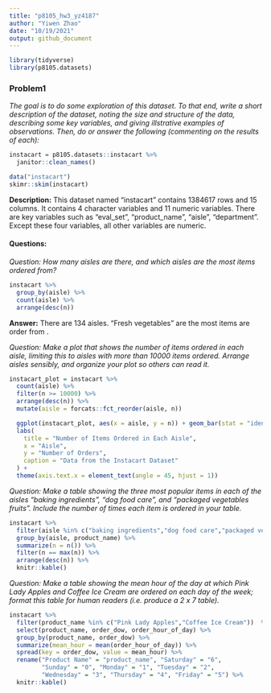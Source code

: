 ```yaml
---
title: "p8105_hw3_yz4187"
author: "Yiwen Zhao"
date: "10/19/2021"
output: github_document
---
```


```r
library(tidyverse)
library(p8105.datasets)
```

### Problem1

*The goal is to do some exploration of this dataset. To that end, write a short description of the dataset, noting the size and structure of the data, describing some key variables, and giving illstrative examples of observations. Then, do or answer the following (commenting on the results of each):*

```r
instacart = p8105.datasets::instacart %>% 
  janitor::clean_names()

data("instacart")
skimr::skim(instacart)
```

**Description:**
This dataset named "instacart" contains 1384617 rows and 15 columns. It contains 4 character variables and 11 numeric variables. There are key variables such as "eval_set", "product_name", "aisle", "department". Except these four variables, all other variables are numeric.

#### Questions:
*Question: How many aisles are there, and which aisles are the most items ordered from?*
```r
instacart %>% 
  group_by(aisle) %>% 
  count(aisle) %>%
  arrange(desc(n))
```
**Answer:** There are 134 aisles. "Fresh vegetables" are the most items are order from .

*Question: Make a plot that shows the number of items ordered in each aisle, limiting this to aisles with more than 10000 items ordered. Arrange aisles sensibly, and organize your plot so others can read it.*

```r
instacart_plot = instacart %>%
  count(aisle) %>%
  filter(n >= 10000) %>%
  arrange(desc(n)) %>%
  mutate(aisle = forcats::fct_reorder(aisle, n))

  ggplot(instacart_plot, aes(x = aisle, y = n)) + geom_bar(stat = "identity") +
  labs(
    title = "Number of Items Ordered in Each Aisle",
    x = "Aisle",
    y = "Number of Orders",
    caption = "Data from the Instacart Dataset"
  ) + 
  theme(axis.text.x = element_text(angle = 45, hjust = 1))
```

*Question: Make a table showing the three most popular items in each of the aisles “baking ingredients”, “dog food care”, and “packaged vegetables fruits”. Include the number of times each item is ordered in your table.*

```r
instacart %>%
  filter(aisle %in% c("baking ingredients","dog food care","packaged vegetables fruits")) %>%
  group_by(aisle, product_name) %>% 
  summarize(n = n()) %>% 
  filter(n == max(n)) %>% 
  arrange(desc(n)) %>%
  knitr::kable()
```

*Question: Make a table showing the mean hour of the day at which Pink Lady Apples and Coffee Ice Cream are ordered on each day of the week; format this table for human readers (i.e. produce a 2 x 7 table).*

```r
instacart %>%
  filter(product_name %in% c("Pink Lady Apples","Coffee Ice Cream"))  %>%
  select(product_name, order_dow, order_hour_of_day) %>% 
  group_by(product_name, order_dow) %>% 
  summarize(mean_hour = mean(order_hour_of_day)) %>%
  spread(key = order_dow, value = mean_hour) %>% 
  rename("Product Name" = "product_name", "Saturday" = "6", 
         "Sunday" = "0", "Monday" = "1", "Tuesday" = "2", 
         "Wednesday" = "3", "Thursday" = "4", "Friday" = "5") %>%
  knitr::kable()
```







